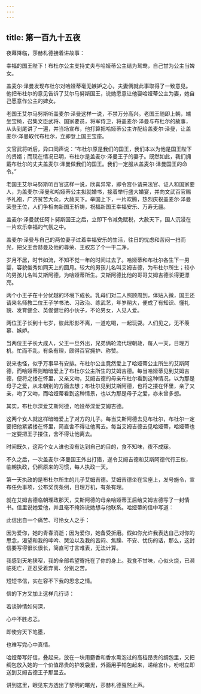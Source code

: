 ```yaml
---
---
---
```

title: 第一百九十五夜
---






夜幕降临，莎赫札德接着讲故事：





幸福的国王陛下！布杜尔公主支持丈夫与哈娅蒂公主结为鸳鸯，自己甘为公主当婢女。

盖麦尔·泽曼发现布杜尔对哈娅蒂毫无嫉妒之心，夫妻俩就此事取得了一致意见。他把布杜尔的意见告诉了艾尔马努斯国王，说她愿意让他娶哈娅蒂公主为妻，她自己愿意作公主的婢女。

老国王艾尔马努斯听盖麦尔·泽曼这样一说，不禁万分高兴。老国王随即上朝，端坐宝椅，召集文臣武将、国家要员，将军侍卫，将盖麦尔·泽曼与布杜尔的故事，从头到尾讲了一遍，并当场宣布，他打算把哈娅蒂公主许配给盖麦尔·泽曼，让盖麦尔·泽曼取代布杜尔，立即登上国王宝座。

文官武将听后，异口同声说：“布杜尔原是我们的国王，我们本以为他是国王陛下的贤婿；而现在情况已明，布杜尔是盖麦尔·泽曼王子的妻子。既然如此，我们拥戴布杜尔的丈夫盖麦尔·泽曼做我们的国王。我们一定服从盖麦尔·泽曼国王的命令。”

老国王艾尔马努斯听百官这样一说，欣喜异常，即令宫仆请来法官、证人和国家要人，为盖麦尔·泽曼和哈娅蒂公主拟就婚书，接着举行盛大婚宴，并向文武百官赐予礼袍，广济贫苦大众，大赦天下。举国上下，一片欢腾，热烈庆祝盖麦尔·泽曼荣登王位，人们争相向新国王祈祷，祝福新国王幸福安乐、万寿无疆。

盖麦尔·泽曼就任阿卜努斯国王之后，立即下令减免赋税，大赦天下，国人沉浸在一片欢乐幸福的气氛之中。

盖麦尔·泽曼与自己的两位妻子过着幸福安乐的生活，往日的忧虑和苦闷一扫而光，把父王舍赫曼及他的尊荣、王权忘了个一干二净。

岁月不居，时节如流，不知不觉一年的时间过去了。哈娅蒂和布杜尔各生下一男婴，容貌俊秀如同天上的圆月。较大的男孩儿名叫艾姆吉德，为布杜尔所生；较小的男孩儿名叫艾斯阿德，为哈娅蒂所生。艾斯阿德比他的哥哥艾姆吉德长得更漂亮。

两个小王子在十分优越的环境下成长。乳母们对二人照顾周到，体贴入微，国王还请来名师教二位王子学书法、习政治、练武艺，年岁稍大，便成了有知识、懂礼貌、发育健全、英俊健壮的小伙子，不论男女，人见人爱。

两位王子长到十七岁，彼此形影不离，一道吃喝，一起玩耍。人们见之，无不羡慕、嫉妒。

当两位王子长大成人，父王一旦外出，兄弟俩轮流代理朝政，每人一天，日理万机，忙而不乱，有条有理，颇得百官拥护、称赞。

说来也怪，似乎万事早有安排。布杜尔公主竟然爱上了哈娅蒂公主所生的艾斯阿德，而哈娅蒂则暗暗爱上了布杜尔公主所生的艾姆吉德。每当哈娅蒂见到艾姆吉德，便将之搂在怀里，又亲又吻，艾姆吉德的母亲布杜尔看到这种情况，以为那是母子之爱，从未朝别的方面去想；布杜尔见到艾斯阿德，也将之搂在怀里，亲了又亲，吻了又吻，而哈娅蒂看到这种情景，也以为那是母子之爱，亦未曾多想。

其实，布杜尔深爱艾斯阿德，哈娅蒂深爱艾姆吉德。

这两个女人就这样暗暗爱上了对方的儿子。每当艾斯阿德去见布杜尔，布杜尔一定要把他紧紧搂在怀里，简直舍不得让他离去。每当艾姆吉德去见哈娅蒂，哈娅蒂也一定要把王子搂住，舍不得让他离去。

时间既久，这两个女人谁也没有达到自己的目的，食不知味，夜不成寐。

不久之后，一次盖麦尔·泽曼国王外出打猎，遂令艾姆吉德和艾斯阿德代行王权，临朝执政，仍照原来的习惯，每人执政一天。

第一天执政的是布杜尔所生的儿子艾姆吉德。艾姆吉德坐在宝座上，发号施令，宣布任免事项，公布奖罚条例，日理万机，有条有理。

就在艾姆吉德临朝理政那天，艾斯阿德的母亲哈娅蒂王后给艾姆吉德写了一封情书。信里说她爱他，并且毫不掩饰说她想与他联系。哈娅蒂的信中写道：


此信出自一个痛苦、可怜女人之手：

因为爱你，她的青春消逝；因为爱你，她备受折磨。假如你允许我表达自己对你的思念，渴望和我的呻吟、哭泣以及我的苦闷、焦躁、不安、忧伤的话，那么，这封信要写得很长很长，简直可寸言难表，无法计算。

我感到天地狭窄，我的全部希望寄托在了你的身上。我食不甘味，心似火烧，已濒临死亡，正忍受着弃离、分别之苦。

短短书信，实在容不下我的思念之情。



信的下方又加上这样几行诗：


若谈钟情如何深，

心中不胜忐忑。

即使穷天下笔墨，

也难写完心中真情。



哈娅蒂写好信，叠起来，放在一块用麝香和香水熏泡过的高档昂贵的绸包里，又把绸包放入她的一个价值昂贵的护发袋里，外面用手帕包起来，递给宫仆，吩咐立即送到艾姆吉德王子那里去。





讲到这里，眼见东方透出了黎明的曙光，莎赫札德戛然止声。